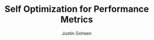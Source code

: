 ---
title: Self Optimization for Performance Metrics
publishedAt: 2025-02-01
tag: dev
summary: adapting to and optimizing for developer productivity performance metrics
author: Justin Goheen
draft: true
---